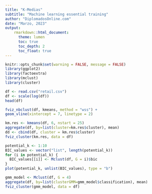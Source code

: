 ```yaml
---
title: "K-Medias"
subtitle: "Machine learning essential training"
author: "DiplomadosOnline.com"
date: "Marzo, 2023"
output:
    rmarkdown::html_document:
      theme: lumen
      toc: true
      toc_depth: 2
      toc_float: true
---
```


```r
knitr::opts_chunk$set(warning = FALSE, message = FALSE) 
library(ggplot2)
library(factoextra)
library(mclust)
library(cluster)
```

```r
df <- read.csv("retail.csv")
df <- scale(log(df))
head(df)
```

```r
fviz_nbclust(df, kmeans, method = "wss") +
geom_vline(xintercept = 7, linetype = 2)
```

```r
km.res <- kmeans(df, 6, nstart = 25)
aggregate(df, by=list(cluster=km.res$cluster), mean)
dd <- cbind(df, cluster = km.res$cluster)
fviz_cluster(km.res, data = df)
```

```r
potential_k <- 1:10
BIC_values <- vector("list", length(potential_k))
for (i in potential_k) {
  BIC_values[[i]] <- Mclust(df, G = i)$bic
}
plot(potential_k, unlist(BIC_values), type = "b")
```

```r
gmm_model <- Mclust(df, G = 4)
aggregate(df, by=list(clusterGMM=gmm_model$classification), mean)
fviz_cluster(gmm_model, data = df)
```
